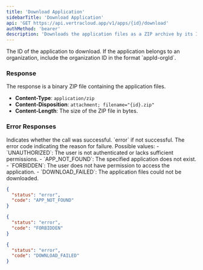```yaml
---
title: 'Download Application'
sidebarTitle: 'Download Application'
api: 'GET https://api.vertracloud.app/v1/apps/{id}/download'
authMethod: 'bearer'
description: 'Downloads the application files as a ZIP archive by its ID.'
---
```


<ParamField path="id" type="string" required>
  The ID of the application to download. If the application belongs to an organization, include the organization ID in the format `appId-orgId`.
</ParamField>

### Response

The response is a binary ZIP file containing the application files.

- **Content-Type**: `application/zip`
- **Content-Disposition**: `attachment; filename="{id}.zip"`
- **Content-Length**: The size of the ZIP file in bytes.

### Error Responses

<ResponseField name="status" type="string">
  Indicates whether the call was successful. `error` if not successful.
</ResponseField>

<ResponseField name="code" type="string">
  The error code indicating the reason for failure. Possible values:
  - `UNAUTHORIZED`: The user is not authenticated or lacks sufficient permissions.
  - `APP_NOT_FOUND`: The specified application does not exist.
  - `FORBIDDEN`: The user does not have permission to access the application.
  - `DOWNLOAD_FAILED`: The application files could not be downloaded.
</ResponseField>

<ResponseExample>

```json Error Response (404)
{
  "status": "error",
  "code": "APP_NOT_FOUND"
}
```

```json Error Response (403)
{
  "status": "error",
  "code": "FORBIDDEN"
}
```

```json Error Response (400)
{
  "status": "error",
  "code": "DOWNLOAD_FAILED"
}
```

</ResponseExample>